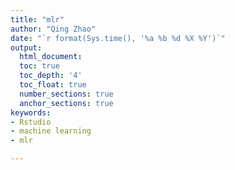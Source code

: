 ```yaml
---
title: "mlr"
author: "Qing Zhao"
date: "`r format(Sys.time(), '%a %b %d %X %Y')`"
output:
  html_document:
  toc: true
  toc_depth: '4'
  toc_float: true
  number_sections: true
  anchor_sections: true
keywords:
- Rstudio
- machine learning
- mlr

---
```



